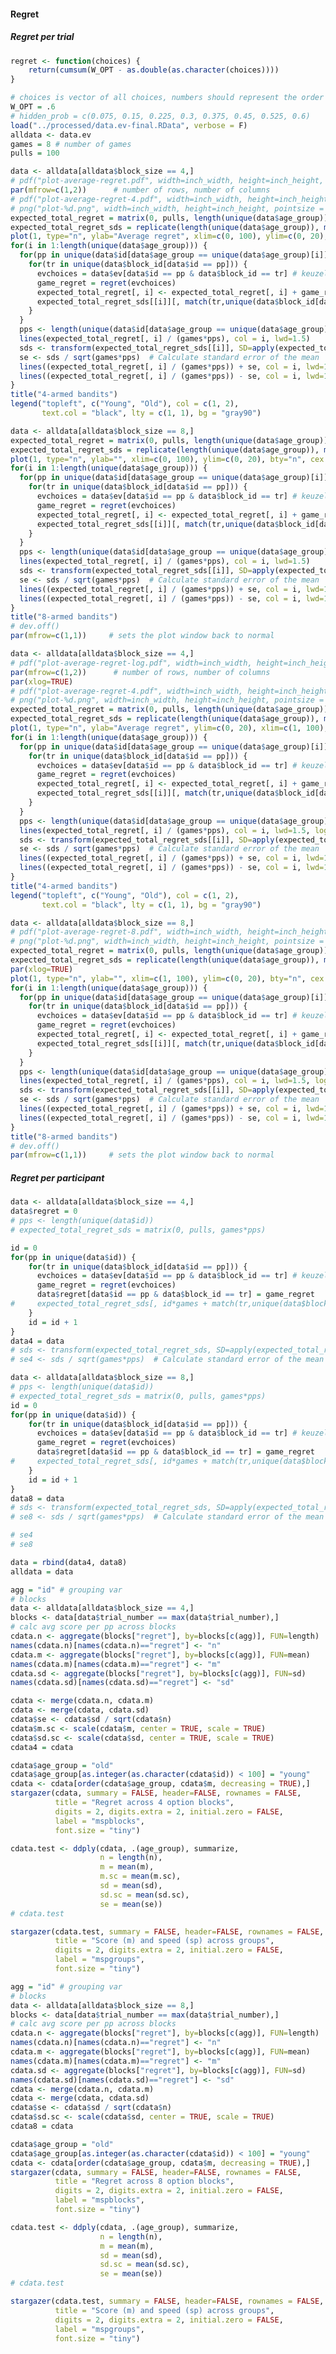 #### Regret

##### Regret per trial

```r
regret <- function(choices) { 
    return(cumsum(W_OPT - as.double(as.character(choices))))
}
```


```r
# choices is vector of all choices, numbers should represent the order of the hidden probabilities
W_OPT = .6
# hidden_prob = c(0.075, 0.15, 0.225, 0.3, 0.375, 0.45, 0.525, 0.6)
load("../processed/data.ev-final.RData", verbose = F)
alldata <- data.ev
games = 8 # number of games
pulls = 100
```

```r
data <- alldata[alldata$block_size == 4,]
# pdf("plot-average-regret.pdf", width=inch_width, height=inch_height, pointsize = pointsize)
par(mfrow=c(1,2))      # number of rows, number of columns
# pdf("plot-average-regret-4.pdf", width=inch_width, height=inch_height, pointsize = pointsize)
# png("plot-%d.png", width=inch_width, height=inch_height, pointsize = pointsize, units = "in", res = 600)
expected_total_regret = matrix(0, pulls, length(unique(data$age_group)))
expected_total_regret_sds = replicate(length(unique(data$age_group)), matrix(0, pulls, games), simplify = FALSE)
plot(1, type="n", ylab="Average regret", xlim=c(0, 100), ylim=c(0, 20), bty="n", cex.axis=1.2, xlab="Trial", cex.lab=1.4)
for(i in 1:length(unique(data$age_group))) {
  for(pp in unique(data$id[data$age_group == unique(data$age_group)[i]])) {
    for(tr in unique(data$block_id[data$id == pp])) {
      evchoices = data$ev[data$id == pp & data$block_id == tr] # keuzelijst #data$age_group == unique(data$age_group)[i] & 
      game_regret = regret(evchoices)
      expected_total_regret[, i] <- expected_total_regret[, i] + game_regret
      expected_total_regret_sds[[i]][, match(tr,unique(data$block_id[data$id == pp])) ] <- game_regret
    }
  } 
  pps <- length(unique(data$id[data$age_group == unique(data$age_group)[i]]))
  lines(expected_total_regret[, i] / (games*pps), col = i, lwd=1.5)
  sds <- transform(expected_total_regret_sds[[i]], SD=apply(expected_total_regret_sds[[i]],1, sd, na.rm = TRUE))[,9]
  se <- sds / sqrt(games*pps)  # Calculate standard error of the mean
  lines((expected_total_regret[, i] / (games*pps)) + se, col = i, lwd=1.5, lty = 2)
  lines((expected_total_regret[, i] / (games*pps)) - se, col = i, lwd=1.5, lty = 2)
} 
title("4-armed bandits")
legend("topleft", c("Young", "Old"), col = c(1, 2),
       text.col = "black", lty = c(1, 1), bg = "gray90")

data <- alldata[alldata$block_size == 8,]
expected_total_regret = matrix(0, pulls, length(unique(data$age_group)))
expected_total_regret_sds = replicate(length(unique(data$age_group)), matrix(0, pulls, games), simplify = FALSE)
plot(1, type="n", ylab="", xlim=c(0, 100), ylim=c(0, 20), bty="n", cex.axis=1.2, xlab="", cex.lab=1.4)
for(i in 1:length(unique(data$age_group))) {
  for(pp in unique(data$id[data$age_group == unique(data$age_group)[i]])) {
    for(tr in unique(data$block_id[data$id == pp])) {
      evchoices = data$ev[data$id == pp & data$block_id == tr] # keuzelijst #data$age_group == unique(data$age_group)[i] & 
      game_regret = regret(evchoices)
      expected_total_regret[, i] <- expected_total_regret[, i] + game_regret
      expected_total_regret_sds[[i]][, match(tr,unique(data$block_id[data$id == pp])) ] <- game_regret
    }
  } 
  pps <- length(unique(data$id[data$age_group == unique(data$age_group)[i]]))
  lines(expected_total_regret[, i] / (games*pps), col = i, lwd=1.5)
  sds <- transform(expected_total_regret_sds[[i]], SD=apply(expected_total_regret_sds[[i]],1, sd, na.rm = TRUE))[,9]
  se <- sds / sqrt(games*pps)  # Calculate standard error of the mean
  lines((expected_total_regret[, i] / (games*pps)) + se, col = i, lwd=1.5, lty = 2)
  lines((expected_total_regret[, i] / (games*pps)) - se, col = i, lwd=1.5, lty = 2)
} 
title("8-armed bandits")
# dev.off()
par(mfrow=c(1,1))     # sets the plot window back to normal
```



```r
data <- alldata[alldata$block_size == 4,]
# pdf("plot-average-regret-log.pdf", width=inch_width, height=inch_height, pointsize = pointsize)
par(mfrow=c(1,2))      # number of rows, number of columns
par(xlog=TRUE)
# pdf("plot-average-regret-4.pdf", width=inch_width, height=inch_height, pointsize = pointsize)
# png("plot-%d.png", width=inch_width, height=inch_height, pointsize = pointsize, units = "in", res = 600)
expected_total_regret = matrix(0, pulls, length(unique(data$age_group)))
expected_total_regret_sds = replicate(length(unique(data$age_group)), matrix(0, pulls, games), simplify = FALSE)
plot(1, type="n", ylab="Average regret", ylim=c(0, 20), xlim=c(1, 100), bty="n", cex.axis=1.2, xlab="Trial", cex.lab=1.4, log = "x")
for(i in 1:length(unique(data$age_group))) {
  for(pp in unique(data$id[data$age_group == unique(data$age_group)[i]])) {
    for(tr in unique(data$block_id[data$id == pp])) {
      evchoices = data$ev[data$id == pp & data$block_id == tr] # keuzelijst #data$age_group == unique(data$age_group)[i] & 
      game_regret = regret(evchoices)
      expected_total_regret[, i] <- expected_total_regret[, i] + game_regret
      expected_total_regret_sds[[i]][, match(tr,unique(data$block_id[data$id == pp])) ] <- game_regret
    }
  } 
  pps <- length(unique(data$id[data$age_group == unique(data$age_group)[i]]))
  lines(expected_total_regret[, i] / (games*pps), col = i, lwd=1.5, log = "x")
  sds <- transform(expected_total_regret_sds[[i]], SD=apply(expected_total_regret_sds[[i]],1, sd, na.rm = TRUE))[,9]
  se <- sds / sqrt(games*pps)  # Calculate standard error of the mean
  lines((expected_total_regret[, i] / (games*pps)) + se, col = i, lwd=1.5, lty = 2, log = "x")
  lines((expected_total_regret[, i] / (games*pps)) - se, col = i, lwd=1.5, lty = 2, log = "x")
} 
title("4-armed bandits")
legend("topleft", c("Young", "Old"), col = c(1, 2),
       text.col = "black", lty = c(1, 1), bg = "gray90")

data <- alldata[alldata$block_size == 8,]
# pdf("plot-average-regret-8.pdf", width=inch_width, height=inch_height, pointsize = pointsize)
# png("plot-%d.png", width=inch_width, height=inch_height, pointsize = pointsize, units = "in", res = 600)
expected_total_regret = matrix(0, pulls, length(unique(data$age_group)))
expected_total_regret_sds = replicate(length(unique(data$age_group)), matrix(0, pulls, games), simplify = FALSE)
par(xlog=TRUE)
plot(1, type="n", ylab="", xlim=c(1, 100), ylim=c(0, 20), bty="n", cex.axis=1.2, xlab="", cex.lab=1.4, log = "x")
for(i in 1:length(unique(data$age_group))) {
  for(pp in unique(data$id[data$age_group == unique(data$age_group)[i]])) {
    for(tr in unique(data$block_id[data$id == pp])) {
      evchoices = data$ev[data$id == pp & data$block_id == tr] # keuzelijst #data$age_group == unique(data$age_group)[i] & 
      game_regret = regret(evchoices)
      expected_total_regret[, i] <- expected_total_regret[, i] + game_regret
      expected_total_regret_sds[[i]][, match(tr,unique(data$block_id[data$id == pp])) ] <- game_regret
    }
  } 
  pps <- length(unique(data$id[data$age_group == unique(data$age_group)[i]]))
  lines(expected_total_regret[, i] / (games*pps), col = i, lwd=1.5, log = "x")
  sds <- transform(expected_total_regret_sds[[i]], SD=apply(expected_total_regret_sds[[i]],1, sd, na.rm = TRUE))[,9]
  se <- sds / sqrt(games*pps)  # Calculate standard error of the mean
  lines((expected_total_regret[, i] / (games*pps)) + se, col = i, lwd=1.5, lty = 2, log = "x")
  lines((expected_total_regret[, i] / (games*pps)) - se, col = i, lwd=1.5, lty = 2, log = "x")
} 
title("8-armed bandits")
# dev.off()
par(mfrow=c(1,1))     # sets the plot window back to normal
```









##### Regret per participant


```r
data <- alldata[alldata$block_size == 4,]
data$regret = 0
# pps <- length(unique(data$id))
# expected_total_regret_sds = matrix(0, pulls, games*pps)

id = 0
for(pp in unique(data$id)) {
	for(tr in unique(data$block_id[data$id == pp])) {
	  evchoices = data$ev[data$id == pp & data$block_id == tr] # keuzelijst #data$age_group == unique(data$age_group)[i] & 
	  game_regret = regret(evchoices)
	  data$regret[data$id == pp & data$block_id == tr] = game_regret
# 	  expected_total_regret_sds[, id*games + match(tr,unique(data$block_id[data$id == pp])) ] <- game_regret
	}
	id = id + 1
} 
data4 = data
# sds <- transform(expected_total_regret_sds, SD=apply(expected_total_regret_sds,1, sd, na.rm = TRUE))[,games*pps + 1]
# se4 <- sds / sqrt(games*pps)  # Calculate standard error of the mean

data <- alldata[alldata$block_size == 8,]
# pps <- length(unique(data$id))
# expected_total_regret_sds = matrix(0, pulls, games*pps)
id = 0
for(pp in unique(data$id)) {
	for(tr in unique(data$block_id[data$id == pp])) {
	  evchoices = data$ev[data$id == pp & data$block_id == tr] # keuzelijst #data$age_group == unique(data$age_group)[i] & 
	  game_regret = regret(evchoices)
	  data$regret[data$id == pp & data$block_id == tr] = game_regret
# 	  expected_total_regret_sds[, id*games + match(tr,unique(data$block_id[data$id == pp])) ] <- game_regret
	}
	id = id + 1
} 
data8 = data
# sds <- transform(expected_total_regret_sds, SD=apply(expected_total_regret_sds,1, sd, na.rm = TRUE))[,games*pps + 1]
# se8 <- sds / sqrt(games*pps)  # Calculate standard error of the mean

# se4
# se8

data = rbind(data4, data8)
alldata = data
```



```r
agg = "id" # grouping var
# blocks
data <- alldata[alldata$block_size == 4,]
blocks <- data[data$trial_number == max(data$trial_number),]
# calc avg score per pp across blocks
cdata.n <- aggregate(blocks["regret"], by=blocks[c(agg)], FUN=length)
names(cdata.n)[names(cdata.n)=="regret"] <- "n"
cdata.m <- aggregate(blocks["regret"], by=blocks[c(agg)], FUN=mean)
names(cdata.m)[names(cdata.m)=="regret"] <- "m"
cdata.sd <- aggregate(blocks["regret"], by=blocks[c(agg)], FUN=sd)
names(cdata.sd)[names(cdata.sd)=="regret"] <- "sd"

cdata <- merge(cdata.n, cdata.m)
cdata <- merge(cdata, cdata.sd)
cdata$se <- cdata$sd / sqrt(cdata$n)
cdata$m.sc <- scale(cdata$m, center = TRUE, scale = TRUE)
cdata$sd.sc <- scale(cdata$sd, center = TRUE, scale = TRUE)
cdata4 = cdata
```

```r
cdata$age_group = "old"
cdata$age_group[as.integer(as.character(cdata$id)) < 100] = "young"
cdata <- cdata[order(cdata$age_group, cdata$m, decreasing = TRUE),]
stargazer(cdata, summary = FALSE, header=FALSE, rownames = FALSE,
          title = "Regret across 4 option blocks",
          digits = 2, digits.extra = 2, initial.zero = FALSE,
          label = "mspblocks",
          font.size = "tiny")
```


```r
cdata.test <- ddply(cdata, .(age_group), summarize,
                    n = length(n),
                    m = mean(m),
					m.sc = mean(m.sc),
                    sd = mean(sd),
					sd.sc = mean(sd.sc),
                    se = mean(se))
# cdata.test
```

```r
stargazer(cdata.test, summary = FALSE, header=FALSE, rownames = FALSE,
          title = "Score (m) and speed (sp) across groups",
          digits = 2, digits.extra = 2, initial.zero = FALSE,
          label = "mspgroups",
          font.size = "tiny")
```


```r
agg = "id" # grouping var
# blocks
data <- alldata[alldata$block_size == 8,]
blocks <- data[data$trial_number == max(data$trial_number),]
# calc avg score per pp across blocks
cdata.n <- aggregate(blocks["regret"], by=blocks[c(agg)], FUN=length)
names(cdata.n)[names(cdata.n)=="regret"] <- "n"
cdata.m <- aggregate(blocks["regret"], by=blocks[c(agg)], FUN=mean)
names(cdata.m)[names(cdata.m)=="regret"] <- "m"
cdata.sd <- aggregate(blocks["regret"], by=blocks[c(agg)], FUN=sd)
names(cdata.sd)[names(cdata.sd)=="regret"] <- "sd"
cdata <- merge(cdata.n, cdata.m)
cdata <- merge(cdata, cdata.sd)
cdata$se <- cdata$sd / sqrt(cdata$n)
cdata$sd.sc <- scale(cdata$sd, center = TRUE, scale = TRUE)
cdata8 = cdata
```


```r
cdata$age_group = "old"
cdata$age_group[as.integer(as.character(cdata$id)) < 100] = "young"
cdata <- cdata[order(cdata$age_group, cdata$m, decreasing = TRUE),]
stargazer(cdata, summary = FALSE, header=FALSE, rownames = FALSE,
          title = "Regret across 8 option blocks",
          digits = 2, digits.extra = 2, initial.zero = FALSE,
          label = "mspblocks",
          font.size = "tiny")
```


```r
cdata.test <- ddply(cdata, .(age_group), summarize,
                    n = length(n),
                    m = mean(m),
                    sd = mean(sd),
					sd.sc = mean(sd.sc),
                    se = mean(se))
# cdata.test
```

```r
stargazer(cdata.test, summary = FALSE, header=FALSE, rownames = FALSE,
          title = "Score (m) and speed (sp) across groups",
          digits = 2, digits.extra = 2, initial.zero = FALSE,
          label = "mspgroups",
          font.size = "tiny")
```

\newpage 

